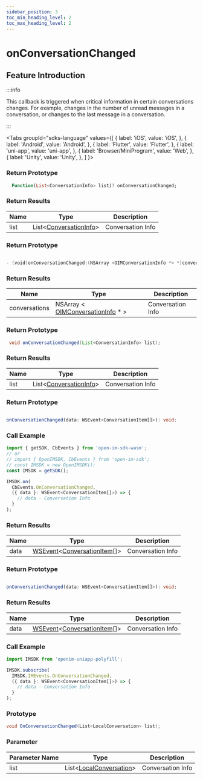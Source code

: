 ```yaml
---
sidebar_position: 3
toc_min_heading_level: 2
toc_max_heading_level: 2
---
```


# onConversationChanged

## Feature Introduction

:::info

This callback is triggered when critical information in certain conversations changes. For example, changes in the number of unread messages in a conversation, or changes to the last message in a conversation.

:::

<Tabs
groupId="sdks-language"
values={[
{ label: 'iOS', value: 'iOS', },
{ label: 'Android', value: 'Android', },
{ label: 'Flutter', value: 'Flutter', },
{ label: 'uni-app', value: 'uni-app', },
{ label: 'Browser/MiniProgram', value: 'Web', },
{ label: 'Unity', value: 'Unity', },
]
}>

<TabItem value="Flutter">

### Return Prototype

```dart showLineNumbers
  Function(List<ConversationInfo> list)? onConversationChanged;
```

### Return Results

| Name | Type                                                                        | Description       |
| ---- | --------------------------------------------------------------------------- | ----------------- |
| list | List<[ConversationInfo](/class/conversation/conversationInfo.mdx)> | Conversation Info |

</TabItem>

<TabItem value="iOS">

### Return Prototype

```swift showLineNumbers

- (void)onConversationChanged:(NSArray <OIMConversationInfo *> *)conversations;

```

### Return Results

| Name          | Type                                                                                    | Description       |
| ------------- | --------------------------------------------------------------------------------------- | ----------------- |
| conversations | NSArray < [OIMConversationInfo](/class/conversation/conversationInfo.mdx) \* > | Conversation Info |

</TabItem>

<TabItem value="Android">

### Return Prototype

```java showLineNumbers
 void onConversationChanged(List<ConversationInfo> list);
```

### Return Results

| Name | Type                                                                        | Description       |
| ---- | --------------------------------------------------------------------------- | ----------------- |
| list | List<[ConversationInfo](/class/conversation/conversationInfo.mdx)> | Conversation Info |

</TabItem>


<TabItem value="Web">

### Return Prototype

```ts showLineNumbers

onConversationChanged(data: WSEvent<ConversationItem[]>): void;

```

### Call Example

```js showLineNumbers
import { getSDK, CbEvents } from 'open-im-sdk-wasm';
// or
// import { OpenIMSDK, CbEvents } from 'open-im-sdk';
// const IMSDK = new OpenIMSDK();
const IMSDK = getSDK();

IMSDK.on(
  CbEvents.OnConversationChanged,
  ({ data }: WSEvent<ConversationItem[]>) => {
    // data - Conversation Info
  }
);
```

### Return Results

| Name | Type                                                                                                             | Description       |
| ---- | ---------------------------------------------------------------------------------------------------------------- | ----------------- |
| data | [WSEvent](/class/response.mdx)<[ConversationItem](/class/conversation/conversationInfo.mdx)[]> | Conversation Info |

</TabItem>

<TabItem value="uni-app">

### Return Prototype

```ts showLineNumbers

onConversationChanged(data: WSEvent<ConversationItem[]>): void;

```

### Return Results

| Name | Type                                                                                                             | Description       |
| ---- | ---------------------------------------------------------------------------------------------------------------- | ----------------- |
| data | [WSEvent](/class/response.mdx)<[ConversationItem](/class/conversation/conversationInfo.mdx)[]> | Conversation Info |

### Call Example

```js showLineNumbers
import IMSDK from 'openim-uniapp-polyfill';

IMSDK.subscribe(
  IMSDK.IMEvents.OnConversationChanged,
  ({ data }: WSEvent<ConversationItem[]>) => {
    // data - Conversation Info
  }
);
```

</TabItem>

<TabItem value="Unity">

### Prototype

```C# showLineNumbers
void OnConversationChanged(List<LocalConversation> list);
```

### Parameter

| Parameter Name  | Type                                                                        | Description     |
| ---- | --------------------------------------------------------------------------- | -------- |
| list | List<[LocalConversation](/class/conversation/conversationInfo.mdx)> |  Conversation Info |

</TabItem>

</Tabs>
